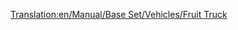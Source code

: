 [[Translation:en/Manual/Base Set/Vehicles/Fruit Truck]]
{{nl/Wagons|Naam=Fruitwagon
|Afbeelding=[[File:en/Fruittruck.png]]
|NormaalKosten=£1,066 ($2,132)
|NormaalGewicht=18 / 43 t
|NormaalCapaciteit=25 ton fruit
|MonoKosten="
|MonoGewicht=18 / 48 t
|MonoCapaciteit=30 ton fruit
|MagKosten="
|MagGewicht=18 / 50 t
|MagCapaciteit=32 ton fruit
|Omschrijving=De fruitwagon is bestemd voor het transport van fruit van boomgaarden naar voedselfabrieken in het subtropische klimaat.
}}